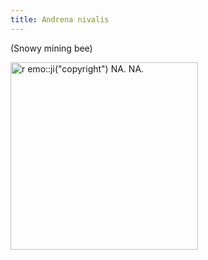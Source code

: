 ```yaml
---
title: Andrena nivalis
---
```

(Snowy mining bee)

[![`r emo::ji("copyright")` NA. NA.](NA){height=300}](NA)
